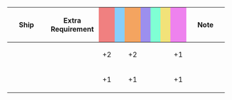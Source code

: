 {|class="wikitable" style="width:100%; text-align: center; vertical-align: middle;"
|-
! style="width: 20%;" | Ship
! style="width: 25%;" | Extra Requirement
! style="width: 5%; background-color: lightcoral;" | {{Firepower}}
! style="width: 5%; background-color: lightskyblue;" | {{Torpedo}}
! style="width: 5%; background-color: sandybrown;" | {{AA}}
! style="width: 5%; background-color: #9C8FEE;" | {{ASW}}
! style="width: 5%; background-color: #7fffd4;" | {{LOS}}
! style="width: 5%; background-color: #F2E279;" | {{Armor}}
! style="width: 5%; background-color: violet;" | {{Evasion}}
! style="width: 20%;" | Note
|-
! {{ShipLink|Perth}}<br />{{ShipLink|Yuubari/Kai Ni|Yuubari/Kai Ni Toku|Yuubari/Kai Ni D}}
| style="text-align:left;" | 
| +2 || || +2 || || || || +1
| style="text-align:left;" | 
|-
! {{ShipLink|Yuubari}}
| style="text-align:left;" | 
| +1 || || +1 || || || || +1
| style="text-align:left;" | 
|}